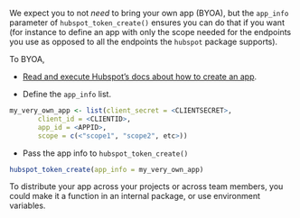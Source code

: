 We expect you to not _need_ to bring your own app (BYOA), but the `app_info` parameter of `hubspot_token_create()` ensures you can do that if you want (for instance to define an app with only the scope needed for the endpoints you use as opposed to all the endpoints the `hubspot` package supports).

To BYOA,

* [Read and execute Hubspot's docs about how to create an app](https://developers.hubspot.com/docs/faq/how-do-i-create-an-app-in-hubspot).

* Define the `app_info` list.

```r
my_very_own_app <- list(client_secret = <CLIENTSECRET>,
       client_id = <CLIENTID>,
       app_id = <APPID>,
       scope = c(<"scope1", "scope2", etc>))

```

* Pass the app info to `hubspot_token_create()`

```r
hubspot_token_create(app_info = my_very_own_app)
```

To distribute your app across your projects or across team members, you could make it a function in an internal package, or use environment variables.
